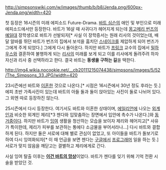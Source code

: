 http://simpsonswiki.com/w/images/thumb/b/b8/Jenda.png/600px-Jenda.png/width=420

첫 등장은 16시즌의 미래 에피소드 Future-Drama. [[바트 심슨]]의 애인 및 부인으로 미래 에피소드에서만 등장한다. 바트가 16살 때 사귀다가 헤어지게 되는데 [[몽고메리 번즈]]의 [[예일대]] 장학생으로 바트가 선발되자[* 사실 이 장학증서는 원래 리사의 것이었는데, 배달 알바를 뛰던 바트가 번즈의 집에서 보석을 훔치던 [[스네이크 제일버드|스네이크]]를 제압하게 되어 번즈가 그에게 주게 되었다.] 그에게 다시 돌아온다. 하지만 바트가 [[프링크]] 교수의 집에서 [[밀하우스]]와 결혼하여 불행하게 되는 [[리사 심슨|리사]]의 미래를 보게 되고 이를 리사에게 돌려주려 하자 자신과 리사 중 선택하라고 한다. 결국 바트는 '''동생을 구하는 길'''을 택한다.

http://img4.wikia.nocookie.net/__cb20111215074438/simpsons/images/5/52/The_Simpsons_33.JPG/width=420

23시즌에선 바트와 [[이혼]]한 것으로 나온다.[* 시점은 16시즌에서 30년 정도 후라는 듯.] 에피 초반 가족사진이 있는데 바트의 아들 둘과 둘이 앉아있는 사진이 둘로 나뉘어 있다. 그 외엔 따로 등장하진 않는다.

25시즌에서 다시 등장한다. 여기서도 바트와 이혼한 상태이며, [[에일리언]]에 나오는 [[외계인]]과 비슷한 외계인 제리[*3 젠다와 입맞춤하는 장면에서 입안에 촉수가 나온다.]와 [[동거]]중이다. 하지만 바트가 [[잉여]] 생활을 청산하는 모습을 보이자 제리와 헤어지고[* 사유가 특이한데, 제리가 피부를 보관하는 통에다 소금물을 부어서라나...] 다시 바트와 결합하게 된다. 하지만 둘은 서로에 대해 별로 관심이 없었고, 또 아이들을 바트가 돌보기로 하여 다시 잉여화되자[* 이 때 언급을 보면 젠다는 [[구글]]에서 [[프로그래머]] 일을 하는 듯.] 서로가 맞지 않음을 깨닫고는 결별하고 제리에게로 간다.

사실 잉여 탈출 이후는 '''[[아시발쿰|이건 바트의 망상]]'''이었다. 바트가 젠다를 잊기 위해 기억 전환 시술을 받았던 것.
